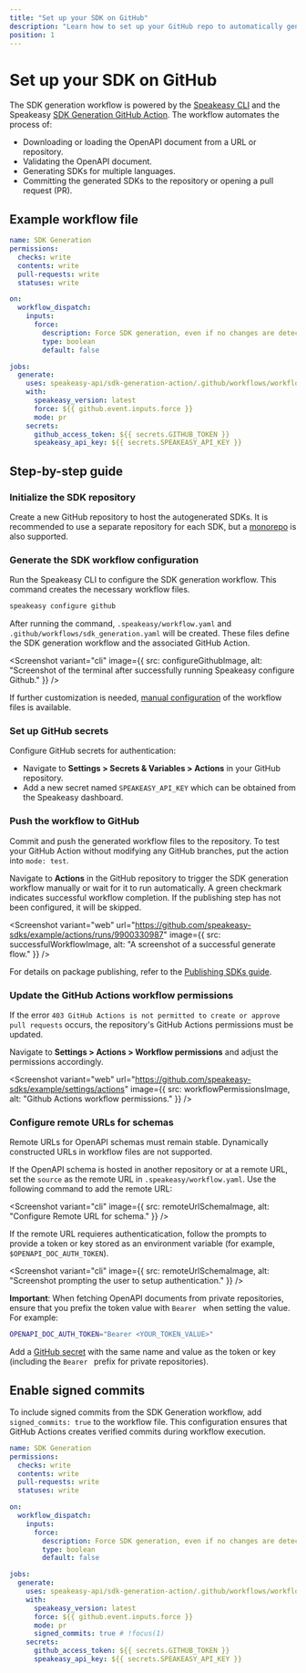 ```yaml
---
title: "Set up your SDK on GitHub"
description: "Learn how to set up your GitHub repo to automatically generate and publish SDKs using the Speakeasy GitHub workflow."
position: 1
---
```



# Set up your SDK on GitHub

The SDK generation workflow is powered by the [Speakeasy CLI](https://github.com/speakeasy-api/speakeasy) and the Speakeasy [SDK Generation GitHub Action](https://github.com/speakeasy-api/sdk-generation-action). The workflow automates the process of:

- Downloading or loading the OpenAPI document from a URL or repository.
- Validating the OpenAPI document.
- Generating SDKs for multiple languages.
- Committing the generated SDKs to the repository or opening a pull request (PR).

## Example workflow file

```yml
name: SDK Generation
permissions:
  checks: write
  contents: write
  pull-requests: write
  statuses: write

on:
  workflow_dispatch:
    inputs:
      force:
        description: Force SDK generation, even if no changes are detected.
        type: boolean
        default: false

jobs:
  generate:
    uses: speakeasy-api/sdk-generation-action/.github/workflows/workflow-executor.yaml@v15
    with:
      speakeasy_version: latest
      force: ${{ github.event.inputs.force }}
      mode: pr
    secrets:
      github_access_token: ${{ secrets.GITHUB_TOKEN }}
      speakeasy_api_key: ${{ secrets.SPEAKEASY_API_KEY }}
```

## Step-by-step guide

### Initialize the SDK repository

Create a new GitHub repository to host the autogenerated SDKs. It is recommended to use a separate repository for each SDK, but a [monorepo](/guides/sdks/creating-a-monorepo) is also supported.

### Generate the SDK workflow configuration

Run the Speakeasy CLI to configure the SDK generation workflow. This command creates the necessary workflow files.

```bash
speakeasy configure github
```

After running the command, `.speakeasy/workflow.yaml` and `.github/workflows/sdk_generation.yaml` will be created. These files define the SDK generation workflow and the associated GitHub Action.

<Screenshot 
  variant="cli"
  image={{
    src: configureGithubImage,
    alt: "Screenshot of the terminal after successfully running Speakeasy configure Github."
  }}
/>

If further customization is needed, [manual configuration](/docs/workflow-reference/generation-reference) of the workflow files is available.

### Set up GitHub secrets

Configure GitHub secrets for authentication:

- Navigate to **Settings > Secrets & Variables > Actions** in your GitHub repository.
- Add a new secret named `SPEAKEASY_API_KEY` which can be obtained from the Speakeasy dashboard.

### Push the workflow to GitHub

Commit and push the generated workflow files to the repository. To test your GitHub Action without modifying any GitHub branches, put the action into `mode: test`.

Navigate to **Actions** in the GitHub repository to trigger the SDK generation workflow manually or wait for it to run automatically. A green checkmark indicates successful workflow completion. If the publishing step has not been configured, it will be skipped.

<Screenshot
  variant="web"
  url="https://github.com/speakeasy-sdks/example/actions/runs/9900330987"
  image={{
    src: successfulWorkflowImage,
    alt: "A screenshot of a successful generate flow."
  }}
/>

For details on package publishing, refer to the [Publishing SDKs guide](/docs/publish-sdk).

### Update the GitHub Actions workflow permissions

If the error `403 GitHub Actions is not permitted to create or approve pull requests` occurs, the repository's GitHub Actions permissions must be updated.

Navigate to **Settings > Actions > Workflow permissions** and adjust the permissions accordingly.

<Screenshot
  variant="web"
  url="https://github.com/speakeasy-sdks/example/settings/actions"
  image={{
    src: workflowPermissionsImage,
    alt: "Github Actions workflow permissions."
  }}
/>

### Configure remote URLs for schemas

<Callout title="Warning" type="warning">
  Remote URLs for OpenAPI schemas must remain stable. Dynamically constructed
  URLs in workflow files are not supported.
</Callout>

If the OpenAPI schema is hosted in another repository or at a remote URL, set the `source` as the remote URL in `.speakeasy/workflow.yaml`. Use the following command to add the remote URL:

<Screenshot 
  variant="cli"
  image={{
    src: remoteUrlSchemaImage,
    alt: "Configure Remote URL for schema."
  }}
/>

If the remote URL requieres authenticatication, follow the prompts to provide a token or key stored as an environment variable (for example, `$OPENAPI_DOC_AUTH_TOKEN`).


<Screenshot 
  variant="cli"
  image={{
    src: remoteUrlSchemaImage,
    alt: "Screenshot prompting the user to setup authentication."
  }}
/>

**Important**: When fetching OpenAPI documents from private repositories, ensure that you prefix the token value with `Bearer ` when setting the value. For example:

```bash
OPENAPI_DOC_AUTH_TOKEN="Bearer <YOUR_TOKEN_VALUE>"
```

Add a [GitHub secret](https://docs.github.com/en/actions/security-guides/using-secrets-in-github-actions) with the same name and value as the token or key (including the `Bearer ` prefix for private repositories).

## Enable signed commits

To include signed commits from the SDK Generation workflow, add `signed_commits: true` to the workflow file. This configuration ensures that GitHub Actions creates verified commits during workflow execution.


```yml
name: SDK Generation
permissions:
  checks: write
  contents: write
  pull-requests: write
  statuses: write

on:
  workflow_dispatch:
    inputs:
      force:
        description: Force SDK generation, even if no changes are detected.
        type: boolean
        default: false

jobs:
  generate:
    uses: speakeasy-api/sdk-generation-action/.github/workflows/workflow-executor.yaml@v15
    with:
      speakeasy_version: latest
      force: ${{ github.event.inputs.force }}
      mode: pr
      signed_commits: true # !focus(1)
    secrets:
      github_access_token: ${{ secrets.GITHUB_TOKEN }}
      speakeasy_api_key: ${{ secrets.SPEAKEASY_API_KEY }}
```
